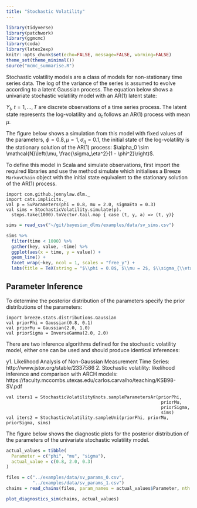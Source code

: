 ```yaml
---
title: "Stochastic Volatility"
---
```


```r
library(tidyverse)
library(patchwork)
library(ggmcmc)
library(coda)
library(latex2exp)
knitr::opts_chunk$set(echo=FALSE, message=FALSE, warning=FALSE)
theme_set(theme_minimal())
source("mcmc_summarise.R")
```

Stochastic volatility models are a class of models for non-stationary time series data. The log of the variance of the series is assumed to evolve according to a latent Gaussian process. The equation below shows a univariate stochastic volatility model with an AR(1) latent state:

\begin{align*}
Y_t &= \varepsilon_t\exp(\alpha_t/2), &\varepsilon_t &\sim \mathcal{N}(0, 1), \\
\alpha_t &= \mu + \phi(\alpha_{t-1} - \mu) + \eta_t, &\eta_t &\sim \mathcal{N}(0, \sigma_\eta^2).\numberthis \label{eq:usv-spec}
\end{align*}

$Y_t$, $t = 1,\dots,T$ are discrete observations of a time series process. The latent state represents the log-volatility and $\alpha_t$ follows an AR(1) process with mean $\mu$.

The figure below shows a simulation from this model with fixed
values of the parameters, $\phi = 0.8, \mu = 1, \sigma_\eta = 0.1$, the initial
state of the log-volatility is the stationary solution of the AR(1) process:
$\alpha_0 \sim \mathcal{N}\left(\mu, \frac{\sigma_\eta^2}{1 - \phi^2}\right)$.

To define this model in Scala and simulate observations, first import the required libraries and use the method simulate which initialises a Breeze `MarkovChain` object with the initial state equivalent to the stationary solution of the AR(1) process. 
 
```tut:silent
import com.github.jonnylaw.dlm._
import cats.implicits._
val p = SvParameters(phi = 0.8, mu = 2.0, sigmaEta = 0.3)
val sims = StochasticVolatility.simulate(p).
  steps.take(1000).toVector.tail.map { case (t, y, a) => (t, y)}
```

```r
sims = read_csv("~/git/bayesian_dlms/examples/data/sv_sims.csv")

sims %>%
  filter(time < 1000) %>%
  gather(key, value, -time) %>%
  ggplot(aes(x = time, y = value)) +
  geom_line() +
  facet_wrap(~key, ncol = 1, scales = "free_y") +
  labs(title = TeX(string = "$\\phi = 0.8$, $\\mu = 2$, $\\sigma_{\\eta} = 0.3$"))
```

## Parameter Inference

To determine the posterior distribution of the parameters specify the prior distributions of the parameters:

```tut:silent
import breeze.stats.distributions.Gaussian
val priorPhi = Gaussian(0.8, 0.1)
val priorMu = Gaussian(2.0, 1.0)
val priorSigma = InverseGamma(2.0, 2.0)
```

There are two inference algorithms defined for the stochastic volatility model, either one can be used and should produce identical inferences:

y1. Likelihood Analysis of Non-Gaussian Measurement Time Series: http://www.jstor.org/stable/2337586
2. Stochastic volatility: likelihood inference and comparison with ARCH models: https://faculty.mccombs.utexas.edu/carlos.carvalho/teaching/KSB98-SV.pdf

```tut:silent
val iters1 = StochasticVolatilityKnots.sampleParametersAr(priorPhi,
                                                           priorMu,
                                                           priorSigma,
                                                           sims)
val iters2 = StochasticVolatility.sampleUni(priorPhi, priorMu, priorSigma, sims)
```

The figure below shows the diagnostic plots for the posterior distribution of the parameters of the univariate stochastic volatility model.

```r
actual_values = tibble(
  Parameter = c("phi", "mu", "sigma"),
  actual_value = c(0.8, 2.0, 0.3)
)

files = c("../examples/data/sv_params_0.csv", 
          "../examples/data/sv_params_1.csv")
chains = read_chains(files, param_names = actual_values$Parameter, nth = 20, drop = 1e4)

plot_diagnostics_sim(chains, actual_values)
```
